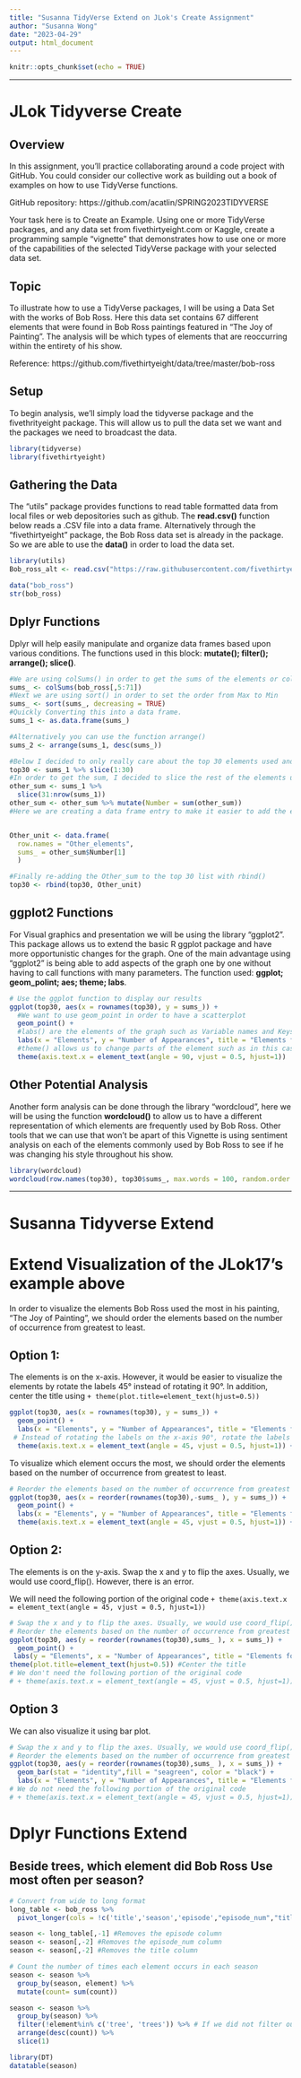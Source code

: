 ```yaml
---
title: "Susanna TidyVerse Extend on JLok's Create Assignment"
author: "Susanna Wong"
date: "2023-04-29"
output: html_document
---
```


```r
knitr::opts_chunk$set(echo = TRUE)
```

-------------------------------------------------------------------------------

# JLok Tidyverse Create

## Overview

In this assignment, you’ll practice collaborating around a code project with GitHub.  You could consider our collective work as building out a book of examples on how to use TidyVerse functions.

GitHub repository:  https://github.com/acatlin/SPRING2023TIDYVERSE


Your task here is to Create an Example.  Using one or more TidyVerse packages, and any data set from fivethirtyeight.com or Kaggle, create a programming sample “vignette” that demonstrates how to use one or more of the capabilities of the selected TidyVerse package with your selected data set.


## Topic 

To illustrate how to use a TidyVerse packages, I will be using a Data Set with the works of Bob Ross. Here this data set contains 67 different elements that were found in Bob Ross paintings featured in "The Joy of Painting". 
The analysis will be which types of elements that are reoccurring within the entirety of his show. 

Reference: https://github.com/fivethirtyeight/data/tree/master/bob-ross 

## Setup

To begin analysis, we'll simply load the tidyverse package and the fivethrityeight package. This will allow us to pull the data set we want and the packages we need to broadcast the data.

```r
library(tidyverse)
library(fivethirtyeight)
```


## Gathering the Data

The "utils" package provides functions to read table formatted data from local files or web depositories such as github. The **read.csv()** function below reads a .CSV file into a data frame. Alternatively through the "fivethirtyeight" package, the Bob Ross data set is already in the package. So we are able to use the **data()** in order to load the data set. 


```r
library(utils)
Bob_ross_alt <- read.csv("https://raw.githubusercontent.com/fivethirtyeight/data/master/bob-ross/elements-by-episode.csv", sep = ',')

data("bob_ross")
str(bob_ross)
```


## Dplyr Functions

Dplyr will help easily manipulate and organize data frames based upon various conditions.  The functions used in this block: **mutate(); filter(); arrange(); slice()**.

```r
#We are using colSums() in order to get the sums of the elements or columns that we want
sums_ <- colSums(bob_ross[,5:71])
#Next we are using sort() in order to set the order from Max to Min
sums_ <- sort(sums_, decreasing = TRUE)
#Quickly Converting this into a data frame.
sums_1 <- as.data.frame(sums_)

#Alternatively you can use the function arrange()
sums_2 <- arrange(sums_1, desc(sums_))

#Below I decided to only really care about the top 30 elements used and made the rest of them into one element called "Other_sum". This can be accomplished with the slice() to take the top 30 first.
top30 <- sums_1 %>% slice(1:30)
#In order to get the sum, I decided to slice the rest of the elements used and then mutate a new column that would be the sum of all of the remaining elements which ended up being 132.
other_sum <- sums_1 %>% 
  slice(31:nrow(sums_1)) 
other_sum <- other_sum %>% mutate(Number = sum(other_sum))
#Here we are creating a data frame entry to make it easier to add the element "Other_elements" back


Other_unit <- data.frame(
  row.names = "Other_elements", 
  sums_ = other_sum$Number[1]
  )

#Finally re-adding the Other_sum to the top 30 list with rbind()
top30 <- rbind(top30, Other_unit)

```

## ggplot2 Functions 

For Visual graphics and presentation we will be using the library "ggplot2". This package allows us to extend the basic R ggplot package and have more opportunistic changes for the graph. One of the main advantage using "ggplot2" is being able to add aspects of the graph one by one without having to call functions with many parameters.  The function used:  **ggplot; geom_polint; aes; theme; labs**.

```r
# Use the ggplot function to display our results
ggplot(top30, aes(x = rownames(top30), y = sums_)) +
  #We want to use geom_point in order to have a scatterplot
  geom_point() +
  #labs() are the elements of the graph such as Variable names and Keys
  labs(x = "Elements", y = "Number of Appearances", title = "Elements found in Bob Ross's Paintings") +
  #theme() allows us to change parts of the element such as in this case we are rotating the x-variable's name in order clearly see each elements name 
  theme(axis.text.x = element_text(angle = 90, vjust = 0.5, hjust=1))

```

## Other Potential Analysis

Another form analysis can be done through the library "wordcloud", here we will be using the function **wordcloud()** to allow us to have a different representation of which elements are frequently used by Bob Ross. Other tools that we can use that won't be apart of this Vignette is using sentiment analysis on each of the elements commonly used by Bob Ross to see if he was changing his style throughout his show.

```R
library(wordcloud)
wordcloud(row.names(top30), top30$sums_, max.words = 100, random.order = FALSE)
```
-------------------------------------------------------------------------------

# Susanna Tidyverse Extend 

# Extend Visualization of the JLok17's example above {.tabset}

In order to visualize the elements Bob Ross used the most in his painting, "The Joy of Painting", we should order the elements based on the number of occurrence from greatest to least. 


## Option 1: 

The elements is on the x-axis. However, it would be easier to visualize the elements by rotate the labels 45° instead of rotating it 90°. In addition, center the title using `+ theme(plot.title=element_text(hjust=0.5))`

```r
ggplot(top30, aes(x = rownames(top30), y = sums_)) +
  geom_point() +
  labs(x = "Elements", y = "Number of Appearances", title = "Elements found in Bob Ross's Paintings") +
 # Instead of rotating the labels on the x-axis 90°, rotate the labels 45°
  theme(axis.text.x = element_text(angle = 45, vjust = 0.5, hjust=1)) + theme(plot.title=element_text(hjust=0.5)) #Center the title
```

To visualize which element occurs the most, we should order the elements based on the number of occurrence from greatest to least. 

```r
# Reorder the elements based on the number of occurrence from greatest to least. 
ggplot(top30, aes(x = reorder(rownames(top30),-sums_ ), y = sums_)) +
  geom_point() +
  labs(x = "Elements", y = "Number of Appearances", title = "Elements found in Bob Ross's Paintings") +
  theme(axis.text.x = element_text(angle = 45, vjust = 0.5, hjust=1)) + theme(plot.title=element_text(hjust=0.5)) #Center the title
```

## Option 2: 
The elements is on the y-axis. Swap the x and y to flip the axes. Usually, we would use coord_flip(). However, there is an error.

We will need the following portion of the original code 
`+ theme(axis.text.x = element_text(angle = 45, vjust = 0.5, hjust=1))`
```r
# Swap the x and y to flip the axes. Usually, we would use coord_flip(). However, there is an error.
# Reorder the elements based on the number of occurrence from greatest to least. 
ggplot(top30, aes(y = reorder(rownames(top30),sums_ ), x = sums_)) +
  geom_point() +
 labs(y = "Elements", x = "Number of Appearances", title = "Elements found in Bob Ross's Paintings") + # Swap the x and y to change the labels
theme(plot.title=element_text(hjust=0.5)) #Center the title
# We don't need the following portion of the original code 
# + theme(axis.text.x = element_text(angle = 45, vjust = 0.5, hjust=1))
```

## Option 3

We can also visualize it using bar plot.
```r
# Swap the x and y to flip the axes. Usually, we would use coord_flip(). However, there is an error.
# Reorder the elements based on the number of occurrence from greatest to least. 
ggplot(top30, aes(y = reorder(rownames(top30),sums_ ), x = sums_)) +
  geom_bar(stat = "identity",fill = "seagreen", color = "black") +
  labs(x = "Elements", y = "Number of Appearances", title = "Elements found in Bob Ross's Paintings") + theme(plot.title=element_text(hjust=0.5)) #Center the title
# We do not need the following portion of the original code 
# + theme(axis.text.x = element_text(angle = 45, vjust = 0.5, hjust=1))
```

# Dplyr Functions Extend

## Beside trees, which element did Bob Ross Use most often per season?

```r
# Convert from wide to long format
long_table <- bob_ross %>% 
  pivot_longer(cols = !c('title','season','episode',"episode_num","title"), names_to = "element", values_to = "count" )

season <- long_table[,-1] #Removes the episode column
season <- season[,-2] #Removes the episode_num column
season <- season[,-2] #Removes the title column

# Count the number of times each element occurs in each season
season <- season %>% 
  group_by(season, element) %>% 
  mutate(count= sum(count))

season <- season %>%
  group_by(season) %>%
  filter(!element%in% c('tree', 'trees')) %>% # If we did not filter out the "tree" or "trees", the top element for all season will be "tree" or "trees"
  arrange(desc(count)) %>% 
  slice(1)

library(DT)
datatable(season)
```